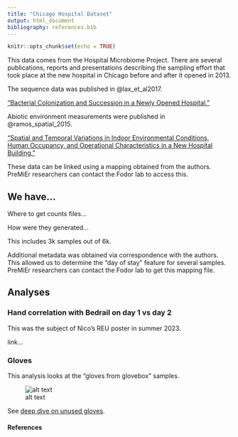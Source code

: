 ```yaml
---
title: "Chicago Hospital Dataset"
output: html_document
bibliography: references.bib
---
```


```r
knitr::opts_chunk$set(echo = TRUE)
```

This data comes from the Hospital Microbiome Project.  There are several publications, reports and presentations describing the sampling effort that took place at the new hospital in Chicago before and after it opened in 2013.

The sequence data was published in @lax_et_al2017. 

[“Bacterial Colonization and Succession in a Newly Opened Hospital.”](https://www.ncbi.nlm.nih.gov/pmc/articles/PMC5706123/)

Abiotic environment measurements were published in @ramos_spatial_2015.

[“Spatial and Temporal Variations in Indoor Environmental Conditions, Human Occupancy, and Operational Characteristics in a New Hospital Building.”](https://journals.plos.org/plosone/article?id=10.1371/journal.pone.0118207)

These data can be linked using a mapping obtained from the authors.  PreMiEr researchers can contact the Fodor lab to access this.

## We have...

Where to get counts files...

How were they generated...

This includes 3k samples out of 6k.

Additional metadata was obtained via correspondence with the authors. This allowed us to determine the "day of stay" feature for several samples.  PreMiEr researchers can contact the Fodor lab to get this mapping file.

## Analyses

### Hand correlation with Bedrail on day 1 vs day 2

This was the subject of Nico's REU poster in summer 2023.

link...

### Gloves

This analysis looks at the "gloves from glovebox" samples.

![alt text](images/UnusedGlove_PCOA.png)

See [deep dive on unused gloves][gloves]. 





#### References

[gloves]: markdown-htmls/Gloves.html "Title"
